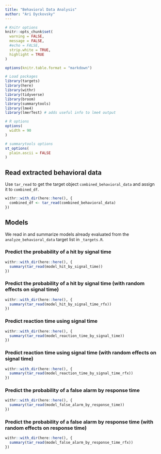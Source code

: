 ```yaml
---
title: "Behavioral Data Analysis"
author: "Ari Dyckovsky"
---
```


```r
# Knitr options
knitr::opts_chunk$set(
  warning = FALSE,
  message = FALSE,
  #echo = FALSE,
  strip.white = TRUE,
  highlight = TRUE
)

options(knitr.table.format = "markdown")

# Load packages
library(targets)
library(here)
library(withr)
library(tidyverse)
library(broom)
library(summarytools)
library(lme4)
library(lmerTest) # adds useful info to lme4 output

# R options
options(
  width = 90
)

# summarytools options
st_options(
  plain.ascii = FALSE
)
```

## Read extracted behavioral data

Use `tar_read` to get the target object `combined_behavioral_data` and assign it to `combined_df`.

```r
withr::with_dir(here::here(), {
  combined_df <- tar_read(combined_behavioral_data)
})
```

## Models

We read in and summarize models already evaluated from the `analyze_behavioral_data` target list in `_targets.R`.

### Predict the probability of a hit by signal time

```r
withr::with_dir(here::here(), {
  summary(tar_read(model_hit_by_signal_time))
})
```

### Predict the probability of a hit by signal time (with random effects on signal time)

```r
withr::with_dir(here::here(), {
  summary(tar_read(model_hit_by_signal_time_rfx))
})
```

### Predict reaction time using signal time

```r
withr::with_dir(here::here(), {
  summary(tar_read(model_reaction_time_by_signal_time))
})
```

### Predict reaction time using signal time (with random effects on signal time)

```r
withr::with_dir(here::here(), {
  summary(tar_read(model_reaction_time_by_signal_time_rfx))
})
```

### Predict the probability of a false alarm by response time

```r
withr::with_dir(here::here(), {
  summary(tar_read(model_false_alarm_by_response_time))
})
```

### Predict the probability of a false alarm by response time (with random effects on response time)

```r
withr::with_dir(here::here(), {
  summary(tar_read(model_false_alarm_by_response_time_rfx))
})
```
